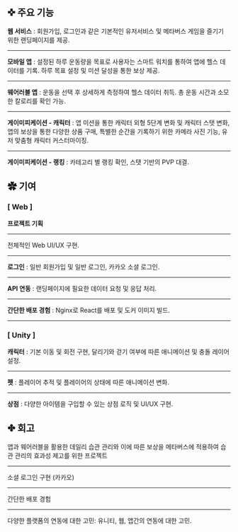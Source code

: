 <div>

## ✜ 주요 기능 


**웹 서비스** : 회원가입, 로그인과 같은 기본적인 유저서비스 및 메타버스 게임을 즐기기 위한 랜딩페이지를 제공.

---

**모바일 앱** : 설정된 하루 운동량을 목표로 사용자는 스마트 워치를 통하여 앱에 헬스 데이터를 기록. 하루 목표 설정 및 미션 달성을 통한 보상 제공.

---

**웨어러블 앱** : 운동을 선택 후 상세하게 측정하여 헬스 데이터 취득. 총 운동 시간과 소모한 칼로리를 확인 가능.

---

**게이미피케이션 - 캐릭터** : 앱 미션을 통한 캐릭터 외형 5단계 변화 및 캐릭터 스탯 변화, 앱의 보상을 통한 다양한 상품 구매, 특별한 순간을 기록하기 위한 카메라 사진 기능, 유저 맞춤형 캐릭터 커스터마이징.

---

**게이미피케이션 - 랭킹** : 카테고리 별 랭킹 확인, 스탯 기반의 PVP 대결.

</div>


<div>

## ✿ 기여

### [ Web ]

**프로젝트 기획**

---

전체적인 Web UI/UX 구현.

---

**로그인** : 일반 회원가입 및 일반 로그인, 카카오 소셜 로그인.

---

**API 연동** : 랜딩페이지에 필요한 데이터 요청 및 응답 처리.

---

**간단한 배포 경험** : Nginx로 React를 배포 및 도커 이미지 빌드.

---

### [ Unity ]

**캐릭터** : 기본 이동 및 회전 구현, 달리기와 걷기 여부에 따른 애니메이션 및 충돌 레이어 설정.

---

**펫** : 플레이어 추적 및 플레이어의 상태에 따른 애니메이션 변화.

---

**상점** :  다양한 아이템을 구입할 수 있는 상점 로직 및 UI/UX 구현.


</div>


<div>

## ✤ 회고

앱과 웨어러블을 활용한 데일리 습관 관리와 이에 따른 보상을 메타버스에 적용하여 습관 관리의 효과성 제고를 위한 프로젝트

---
소셜 로그인 구현 (카카오)

---

간단한 배포 경험

---

다양한 플랫폼의 연동에 대한 고민: 유니티, 웹, 앱간의 연동에 대한 고민. 

</div>
